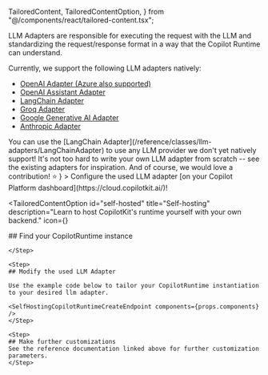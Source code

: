   TailoredContent,
  TailoredContentOption,
} from "@/components/react/tailored-content.tsx";

LLM Adapters are responsible for executing the request with the LLM and standardizing the request/response format in a way that the Copilot Runtime can understand.

Currently, we support the following LLM adapters natively:

- [OpenAI Adapter (Azure also supported)](/reference/classes/llm-adapters/OpenAIAdapter)
- [OpenAI Assistant Adapter](/reference/classes/llm-adapters/OpenAIAssistantAdapter)
- [LangChain Adapter](/reference/classes/llm-adapters/LangChainAdapter)
- [Groq Adapter](/reference/classes/llm-adapters/GroqAdapter)
- [Google Generative AI Adapter](/reference/classes/llm-adapters/GoogleGenerativeAIAdapter)
- [Anthropic Adapter](/reference/classes/llm-adapters/AnthropicAdapter)

<Callout type="info">
  You can use the [LangChain
  Adapter](/reference/classes/llm-adapters/LangChainAdapter) to use any LLM
  provider we don't yet natively support!
</Callout>

<Callout type="info">
  It's not too hard to write your own LLM adapter from scratch -- see the
  existing adapters for inspiration. And of course, we would love a
  contribution! ⭐️
</Callout>

<TailoredContent id="hosting">
  <TailoredContentOption
    id="copilot-cloud"
    title="Copilot Cloud (Recommended)"
    description="Use our hosted backend endpoint to get started quickly."
    icon={<FaCloud />}
  >
  Configure the used LLM adapter [on your Copilot Platform dashboard](https://cloud.copilotkit.ai/)!

  </TailoredContentOption>

  <TailoredContentOption
    id="self-hosted"
    title="Self-hosting"
    description="Learn to host CopilotKit's runtime yourself with your own backend."
    icon={<FaServer />}
  >

  <Steps>
    <Step>
    ## Find your CopilotRuntime instance
    <FindYourCopilotRuntime components={props.components} />

    </Step>

    <Step>
    ## Modify the used LLM Adapter

    Use the example code below to tailor your CopilotRuntime instantiation to your desired llm adapter.

    <SelfHostingCopilotRuntimeCreateEndpoint components={props.components} />
    </Step>

    <Step>
    ## Make further customizations
    See the reference documentation linked above for further customization parameters.
    </Step>

  </Steps>

  </TailoredContentOption>
</TailoredContent>
